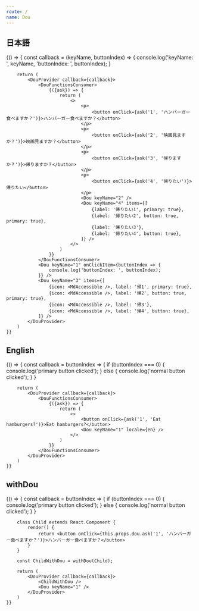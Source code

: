 ```yaml
---
route: /
name: Dou
---
```



## 日本語

<Playground>
	{() => {
		const callback = (keyName, buttonIndex) => {
			console.log('keyName: ', keyName, 'buttonIndex: ', buttonIndex);
		}

		return (
			<DouProvider callback={callback}>
				<DouFunctionsConsumer>
					{({ask}) => {
						return (
							<>
								<p>
									<button onClick={ask('1', 'ハンバーガー食べますか？')}>ハンバーガー食べますか？</button>
								</p>
								<p>
									<button onClick={ask('2', '映画見ますか？')}>映画見ますか？</button>
								</p>
								<p>
									<button onClick={ask('3', '帰りますか？')}>帰りますか？</button>
								</p>
								<p>
									<button onClick={ask('4', '帰りたい')}>帰りたい</button>
								</p>
								<Dou keyName="2" />
								<Dou keyName="4" items={[
									{label: '帰りたい1', primary: true},
									{label: '帰りたい2', button: true, primary: true},
									{label: '帰りたい3'},
									{label: '帰りたい4', button: true},
								]} />
							</>
						)
					}}
				</DouFunctionsConsumer>
				<Dou keyName="1" onClickItem={buttonIndex => {
					console.log('buttonIndex: ', buttonIndex);
				}} />
				<Dou keyName="3" items={[
					{icon: <MdAccessible />, label: '帰1', primary: true},
					{icon: <MdAccessible />, label: '帰2', button: true, primary: true},
					{icon: <MdAccessible />, label: '帰3'},
					{icon: <MdAccessible />, label: '帰4', button: true},
				]} />
			</DouProvider>
		)
	}}
</Playground>

## English

<Playground>
	{() => {
		const callback = buttonIndex => {
			if (buttonIndex === 0) {
				console.log('primary button clicked');
			} else {
				console.log('normal button clicked');
			}
		}

		return (
			<DouProvider callback={callback}>
				<DouFunctionsConsumer>
					{({ask}) => {
						return (
							<>
								<button onClick={ask('1', 'Eat hamburgers?')}>Eat hamburgers?</button>
								<Dou keyName="1" locale={en} />
							</>
						)
					}}
				</DouFunctionsConsumer>
			</DouProvider>
		)
	}}
</Playground>

## withDou

<Playground>
	{() => {
		const callback = buttonIndex => {
			if (buttonIndex === 0) {
				console.log('primary button clicked');
			} else {
				console.log('normal button clicked');
			}
		}

		class Child extends React.Component {
			render() {
				return <button onClick={this.props.dou.ask('1', 'ハンバーガー食べますか？')}>ハンバーガー食べますか？</button>
			}
		}

		const ChildWithDou = withDou(Child);

		return (
			<DouProvider callback={callback}>
				<ChildWithDou />
				<Dou keyName="1" />
			</DouProvider>
		)
	}}
</Playground>
